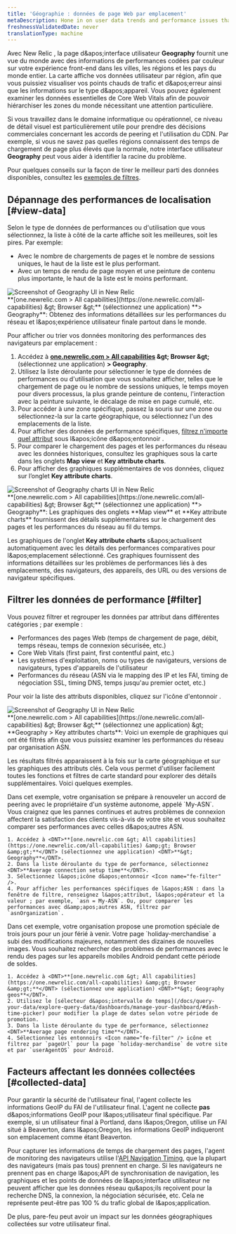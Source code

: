```yaml
---
title: 'Géographie : données de page Web par emplacement'
metaDescription: Hone in on user data trends and performance issues that are region-specific with our Geography UI.
freshnessValidatedDate: never
translationType: machine
---
```


Avec New Relic <InlinePopover type="browser" />, la page d&amp;apos;interface utilisateur <DNT>**Geography**</DNT> fournit une vue du monde avec des informations de performances codées par couleur sur votre expérience front-end dans les villes, les régions et les pays du monde entier. La carte affiche vos données utilisateur par région, afin que vous puissiez visualiser vos points chauds de trafic et d&amp;apos;erreur ainsi que les informations sur le type d&amp;apos;appareil. Vous pouvez également examiner les données essentielles de Core Web Vitals afin de pouvoir hiérarchiser les zones du monde nécessitant une attention particulière.

Si vous travaillez dans le domaine informatique ou opérationnel, ce niveau de détail visuel est particulièrement utile pour prendre des décisions commerciales concernant les accords de peering et l&apos;utilisation du CDN. Par exemple, si vous ne savez pas quelles régions connaissent des temps de chargement de page plus élevés que la normale, notre interface utilisateur <DNT>**Geography**</DNT> peut vous aider à identifier la racine du problème.

Pour quelques conseils sur la façon de tirer le meilleur parti des données disponibles, consultez les [exemples de filtres](#filter).

## Dépannage des performances de localisation [#view-data]

Selon le type de données de performances ou d&apos;utilisation que vous sélectionnez, la liste à côté de la carte affiche soit les meilleures, soit les pires. Par exemple:

* Avec le nombre de chargements de pages et le nombre de sessions uniques, le haut de la liste est le plus performant.
* Avec un temps de rendu de page moyen et une peinture de contenu plus importante, le haut de la liste est le moins performant.

<img title="Geography UI" alt="Screenshot of Geography UI in New Relic" src="/images/browser_screenshot-full_geography-summary.webp" />

<figcaption>
  <DNT>**[one.newrelic.com &gt; All capabilities](https://one.newrelic.com/all-capabilities) &amp;gt; Browser &amp;gt;**</DNT> (sélectionnez une application) <DNT>**&gt; Geography**</DNT>: Obtenez des informations détaillées sur les performances du réseau et l&amp;apos;expérience utilisateur finale partout dans le monde.
</figcaption>

Pour afficher ou trier vos données monitoring des performances des navigateurs par emplacement :

1. Accédez à <DNT>**[one.newrelic.com &gt; All capabilities](https://one.newrelic.com/all-capabilities) &amp;gt; Browser &amp;gt;** </DNT>(sélectionnez une application) <DNT>**&gt; Geography**</DNT>.
2. Utilisez la liste déroulante pour sélectionner le type de données de performances ou d&apos;utilisation que vous souhaitez afficher, telles que le chargement de page ou le nombre de sessions uniques, le temps moyen pour divers processus, la plus grande peinture de contenu, l&apos;interaction avec la peinture suivante, le décalage de mise en page cumulé, etc.
3. Pour accéder à une zone spécifique, passez la souris sur une zone ou sélectionnez-la sur la carte géographique, ou sélectionnez l&apos;un des emplacements de la liste.
4. Pour afficher des données de performance spécifiques, [filtrez n&apos;importe quel attribut](#filter) sous l&amp;apos;icône d&amp;apos;entonnoir <Icon name="fe-filter" />.
5. Pour comparer le chargement des pages et les performances du réseau avec les données historiques, consultez les graphiques sous la carte dans les onglets <DNT>**Map view**</DNT> et <DNT>**Key attribute charts**</DNT>.
6. Pour afficher des graphiques supplémentaires de vos données, cliquez sur l’onglet <DNT>**Key attribute charts**</DNT>.

<img title="Geography UI charts" alt="Screenshot of Geography charts UI in New Relic" src="/images/browser_screenshot-full_filterable-graphs.webp" />

<figcaption>
  <DNT>**[one.newrelic.com &gt; All capabilities](https://one.newrelic.com/all-capabilities) &amp;gt; Browser &amp;gt;**</DNT> (sélectionnez une application) <DNT>**&gt; Geography**</DNT>: Les graphiques des onglets <DNT>**Map view**</DNT> et <DNT>**Key attribute charts**</DNT> fournissent des détails supplémentaires sur le chargement des pages et les performances du réseau au fil du temps.
</figcaption>

Les graphiques de l&apos;onglet <DNT>**Key attribute charts**</DNT> s&amp;apos;actualisent automatiquement avec les détails des performances comparatives pour l&amp;apos;emplacement sélectionné. Ces graphiques fournissent des informations détaillées sur les problèmes de performances liés à des emplacements, des navigateurs, des appareils, des URL ou des versions de navigateur spécifiques.

## Filtrer les données de performance [#filter]

Vous pouvez filtrer et regrouper les données par attribut dans différentes catégories ; par exemple :

* Performances des pages Web (temps de chargement de page, débit, temps réseau, temps de connexion sécurisée, etc.)
* Core Web Vitals (first paint, first contentful paint, etc.)
* Les systèmes d&apos;exploitation, noms ou types de navigateurs, versions de navigateurs, types d&apos;appareils de l&apos;utilisateur
* Performances du réseau (ASN via le mapping des IP et les FAI, timing de négociation SSL, timing DNS, temps jusqu&apos;au premier octet, etc.)

Pour voir la liste des attributs disponibles, cliquez sur l&apos;icône d&apos;entonnoir <Icon name="fe-filter" />.

<img title="Geography UI" alt="Screenshot of Geography UI in New Relic" src="/images/browser_screenshot-full_key-attributes.webp" />

<figcaption>
  <DNT>**[one.newrelic.com &gt; All capabilities](https://one.newrelic.com/all-capabilities) &amp;gt; Browser &amp;gt;**</DNT> (sélectionnez une application) &amp;gt; <DNT>**Geography &gt; Key attributes charts**</DNT>: Voici un exemple de graphiques qui ont été filtrés afin que vous puissiez examiner les performances du réseau par organisation ASN.
</figcaption>

Les résultats filtrés apparaissent à la fois sur la carte géographique et sur les graphiques des attributs clés. Cela vous permet d&apos;utiliser facilement toutes les fonctions et filtres de carte standard pour explorer des détails supplémentaires. Voici quelques exemples.

<CollapserGroup>
  <Collapser id="example-asn" title="Exemple : Performances réseau insatisfaisantes selon ASN">
    Dans cet exemple, votre organisation se prépare à renouveler un accord de peering avec le propriétaire d&apos;un système autonome, appelé `My-ASN`. Vous craignez que les pannes continues et autres problèmes de connexion affectent la satisfaction des clients vis-à-vis de votre site et vous souhaitez comparer ses performances avec celles d&amp;apos;autres ASN.

    1. Accédez à <DNT>**[one.newrelic.com &gt; All capabilities](https://one.newrelic.com/all-capabilities) &amp;gt; Browser &amp;gt;**</DNT> (sélectionnez une application) <DNT>**&gt; Geography**</DNT>.
    2. Dans la liste déroulante du type de performance, sélectionnez <DNT>**Average connection setup time**</DNT>.
    3. Sélectionnez l&apos;icône d&apos;entonnoir <Icon name="fe-filter" />.
    4. Pour afficher les performances spécifiques de l&apos;ASN : dans la fenêtre de filtre, renseignez l&apos;attribut, l&apos;opérateur et la valeur ; par exemple, `asn = My-ASN`. Ou, pour comparer les performances avec d&amp;apos;autres ASN, filtrez par `asnOrganization`.
  </Collapser>

  <Collapser id="example-promo" title="Exemple : Performances de rendu de page pendant une promotion des ventes">
    Dans cet exemple, votre organisation propose une promotion spéciale de trois jours pour un jour férié à venir. Votre page `holiday-merchandise` a subi des modifications majeures, notamment des dizaines de nouvelles images. Vous souhaitez rechercher des problèmes de performances avec le rendu des pages sur les appareils mobiles Android pendant cette période de soldes.

    1. Accédez à <DNT>**[one.newrelic.com &gt; All capabilities](https://one.newrelic.com/all-capabilities) &amp;gt; Browser &amp;gt;**</DNT> (sélectionnez une application) <DNT>**&gt; Geography geos**</DNT>.
    2. Utilisez le [sélecteur d&apos;intervalle de temps](/docs/query-your-data/explore-query-data/dashboards/manage-your-dashboard/#dash-time-picker) pour modifier la plage de dates selon votre période de promotion.
    3. Dans la liste déroulante du type de performance, sélectionnez <DNT>**Average page rendering time**</DNT>.
    4. Sélectionnez les entonnoirs <Icon name="fe-filter" /> icône et filtrez par `pageUrl` pour la page `holiday-merchandise` de votre site et par `userAgentOS` pour Android.
  </Collapser>
</CollapserGroup>

## Facteurs affectant les données collectées [#collected-data]

Pour garantir la sécurité de l&apos;utilisateur final, l&apos;agent collecte les informations GeoIP du FAI de l&apos;utilisateur final. L&apos;agent ne collecte **pas** d&amp;apos;informations GeoIP pour l&amp;apos;utilisateur final spécifique. Par exemple, si un utilisateur final à Portland, dans l&amp;apos;Oregon, utilise un FAI situé à Beaverton, dans l&amp;apos;Oregon, les informations GeoIP indiqueront son emplacement comme étant Beaverton.

Pour capturer les informations de temps de chargement des pages, l&apos;agent de monitoring des navigateurs utilise l&apos;[API Navigation Timing](/docs/browser/new-relic-browser/browser-agent-apis/navigation-timing-api), que la plupart des navigateurs (mais pas tous) prennent en charge. Si les navigateurs ne prennent pas en charge l&amp;apos;API de synchronisation de navigation, les graphiques et les points de données de l&amp;apos;interface utilisateur ne peuvent afficher que les données réseau qu&amp;apos;ils reçoivent pour la recherche DNS, la connexion, la négociation sécurisée, etc. Cela ne représente peut-être pas 100 % du trafic global de l&amp;apos;application.

De plus, pare-feu peut avoir un impact sur les données géographiques collectées sur votre utilisateur final.